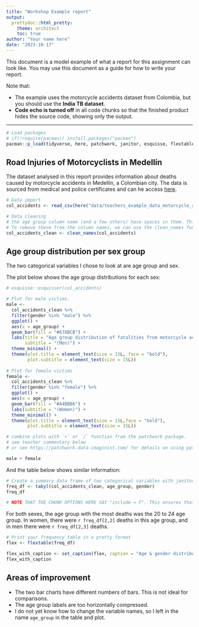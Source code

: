 ```yaml
---
title: "Workshop Example report"
output:
  prettydoc::html_pretty:
    theme: architect
    toc: true
author: "Your name here"
date: "2023-10-17"
---
```


This document is a model example of what a report for this assignment can look like. You may use this document as a guide for how to write your report.

Note that:

-   The example uses the motorcycle accidents dataset from Colombia, but you should use the **India TB dataset**.
-   **Code echo is turned off** in all code chunks so that the finished product hides the source code, showing only the output.

------------------------------------------------------------------------

```r
# Load packages
# if(!require(pacman)) install.packages("pacman")
pacman::p_load(tidyverse, here, patchwork, janitor, esquisse, flextable)
```

## Road Injuries of Motorcyclists in Medellín

The dataset analysed in this report provides information about deaths caused by motorcycle accidents in Medellín, a Colombian city. The data is sourced from medical and police certificates and can he access [here](https://zenodo.org/record/4836304).

```r
# Data import
col_accidents <- read_csv(here("data/teachers_example_data_motorcycle_accidents_colombia.csv"))
```


```r
# Data cleaning
# the age group column name (and a few others) have spaces in them. This makes them hard to work with.
# To remove these from the column names, we can use the clean_names function from janitor
col_accidents_clean <- clean_names(col_accidents)
```

## Age group distribution per sex group

The two categorical variables I chose to look at are age group and sex.

The plot below shows the age group distributions for each sex:

```r
# esquisse::esquisser(col_accidents)

# Plot for male victims.
male <-
  col_accidents_clean %>%
  filter(gender %in% "male") %>%
  ggplot() +
  aes(x = age_group) +
  geom_bar(fill = "#678BCB") +
  labs(title = "Age group distribution of fatalities from motorcycle accidents",
       subtitle = "(Men)") +
  theme_minimal() +
  theme(plot.title = element_text(size = 15L, face = "bold"),
        plot.subtitle = element_text(size = 15L))
  
# Plot for female victims
female <-
  col_accidents_clean %>%
  filter(gender %in% "female") %>%
  ggplot() +
  aes(x = age_group) +
  geom_bar(fill = "#A4BBB6") +
  labs(subtitle = "(Women)") +
  theme_minimal() +
  theme(plot.title = element_text(size = 15L,face = "bold"),
        plot.subtitle = element_text(size = 15L))

# combine plots with `+` or `/` function from the patchwork package. 
# see teacher commentary below
# or see https://patchwork.data-imaginist.com/ for details on using patchwork

male + female
```

And the table below shows similar information:

```r
# Create a summary data frame of two categorical variables with janitor::tabyl()
freq_df <- tabyl(col_accidents_clean, age_group, gender)
freq_df

# NOTE THAT THE CHUNK OPTIONS HERE SAY "include = F". This ensures that the data frame is not printed in the knitted HTML.
```

For both sexes, the age group with the most deaths was the 20 to 24 age group. In women, there were `r freq_df[2,2]` deaths in this age group, and in men there were `r freq_df[2,3]` deaths.

```r
# Print your frequency table in a pretty format
flex <- flextable(freq_df)

flex_with_caption <- set_caption(flex, caption = "Age & gender distribution of fatalities from motorcycle accidents")
flex_with_caption
```

## Areas of improvement

-   The two bar charts have different numbers of bars. This is not ideal for comparisons.
-   The age group labels are too horizontally compressed.
-   I do not yet know how to change the variable names, so I left in the name `age_group` in the table and plot.
